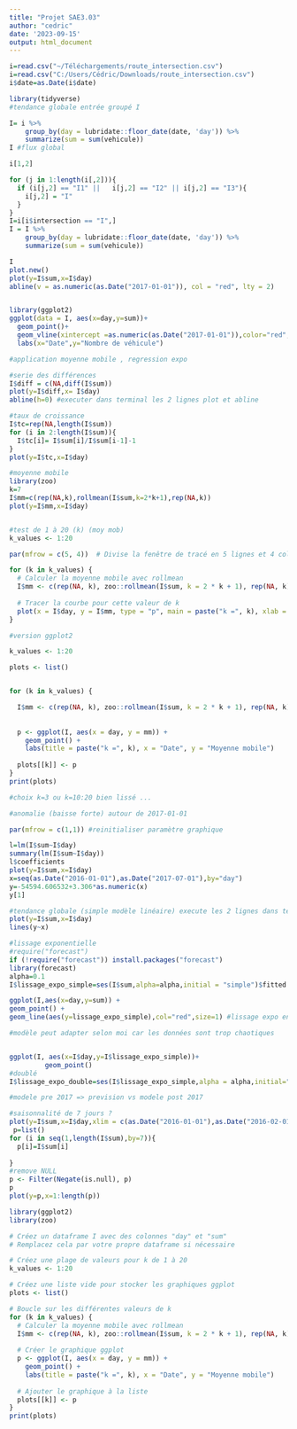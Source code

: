 ---
title: "Projet SAE3.03"
author: "cedric"
date: '2023-09-15'
output: html_document
---

```{r}
i=read.csv("~/Téléchargements/route_intersection.csv")
i=read.csv("C:/Users/Cédric/Downloads/route_intersection.csv")
i$date=as.Date(i$date)

library(tidyverse)
#tendance globale entrée groupé I

I= i %>% 
    group_by(day = lubridate::floor_date(date, 'day')) %>%
    summarize(sum = sum(vehicule))
I #flux global

i[1,2]

for (j in 1:length(i[,2])){
  if (i[j,2] == "I1" ||   i[j,2] == "I2" || i[j,2] == "I3"){
    i[j,2] = "I"
  }
} 
I=i[i$intersection == "I",]
I = I %>% 
    group_by(day = lubridate::floor_date(date, 'day')) %>%
    summarize(sum = sum(vehicule))

I
plot.new()
plot(y=I$sum,x=I$day)
abline(v = as.numeric(as.Date("2017-01-01")), col = "red", lty = 2)


library(ggplot2)
ggplot(data = I, aes(x=day,y=sum))+
  geom_point()+
  geom_vline(xintercept =as.numeric(as.Date("2017-01-01")),color="red",linetype="dashed")+
  labs(x="Date",y="Nombre de véhicule")

#application moyenne mobile , regression expo

#serie des différences
I$diff = c(NA,diff(I$sum)) 
plot(y=I$diff,x= I$day)
abline(h=0) #executer dans terminal les 2 lignes plot et abline

#taux de croissance
I$tc=rep(NA,length(I$sum))
for (i in 2:length(I$sum)){
  I$tc[i]= I$sum[i]/I$sum[i-1]-1
}
plot(y=I$tc,x=I$day)

#moyenne mobile
library(zoo)
k=7
I$mm=c(rep(NA,k),rollmean(I$sum,k=2*k+1),rep(NA,k))
plot(y=I$mm,x=I$day)


#test de 1 à 20 (k) (moy mob)
k_values <- 1:20

par(mfrow = c(5, 4))  # Divise la fenêtre de tracé en 5 lignes et 4 colonnes

for (k in k_values) {
  # Calculer la moyenne mobile avec rollmean
  I$mm <- c(rep(NA, k), zoo::rollmean(I$sum, k = 2 * k + 1), rep(NA, k))
  
  # Tracer la courbe pour cette valeur de k
  plot(x = I$day, y = I$mm, type = "p", main = paste("k =", k), xlab = "Date", ylab = "Moyenne mobile")
}

#version ggplot2

k_values <- 1:20

plots <- list()


for (k in k_values) {

  I$mm <- c(rep(NA, k), zoo::rollmean(I$sum, k = 2 * k + 1), rep(NA, k))
  
 
  p <- ggplot(I, aes(x = day, y = mm)) +
    geom_point() +
    labs(title = paste("k =", k), x = "Date", y = "Moyenne mobile")
  
  plots[[k]] <- p
}
print(plots)

#choix k=3 ou k=10:20 bien lissé ... 

#anomalie (baisse forte) autour de 2017-01-01

par(mfrow = c(1,1)) #reinitialiser paramètre graphique

l=lm(I$sum~I$day)
summary(lm(I$sum~I$day))
l$coefficients
plot(y=I$sum,x=I$day)
x=seq(as.Date("2016-01-01"),as.Date("2017-07-01"),by="day")
y=-54594.606532+3.306*as.numeric(x)
y[1]

#tendance globale (simple modèle linéaire) execute les 2 lignes dans terminal pour afficher le graph dans  la fenêtre graphique
plot(y=I$sum,x=I$day)
lines(y~x)

#lissage exponentielle
#require("forecast")
if (!require("forecast")) install.packages("forecast")
library(forecast)
alpha=0.1
I$lissage_expo_simple=ses(I$sum,alpha=alpha,initial = "simple")$fitted

ggplot(I,aes(x=day,y=sum)) +
geom_point() +
geom_line(aes(y=lissage_expo_simple),col="red",size=1) #lissage expo en courbe avec ligne 

#modèle peut adapter selon moi car les données sont trop chaotiques


ggplot(I, aes(x=I$day,y=I$lissage_expo_simple))+
         geom_point()
#doublé
I$lissage_expo_double=ses(I$lissage_expo_simple,alpha = alpha,initial="simple")$fitted

#modele pre 2017 => prevision vs modele post 2017

#saisonnalité de 7 jours ?
plot(y=I$sum,x=I$day,xlim = c(as.Date("2016-01-01"),as.Date("2016-02-01")))
 p=list()
for (i in seq(1,length(I$sum),by=7)){
  p[i]=I$sum[i]
  
}
#remove NULL
p <- Filter(Negate(is.null), p)
p
plot(y=p,x=1:length(p))
```

```{r}
library(ggplot2)
library(zoo)

# Créez un dataframe I avec des colonnes "day" et "sum"
# Remplacez cela par votre propre dataframe si nécessaire

# Créez une plage de valeurs pour k de 1 à 20
k_values <- 1:20

# Créez une liste vide pour stocker les graphiques ggplot
plots <- list()

# Boucle sur les différentes valeurs de k
for (k in k_values) {
  # Calculer la moyenne mobile avec rollmean
  I$mm <- c(rep(NA, k), zoo::rollmean(I$sum, k = 2 * k + 1), rep(NA, k))
  
  # Créer le graphique ggplot
  p <- ggplot(I, aes(x = day, y = mm)) +
    geom_point() +
    labs(title = paste("k =", k), x = "Date", y = "Moyenne mobile")
  
  # Ajouter le graphique à la liste
  plots[[k]] <- p
}
print(plots)


```

